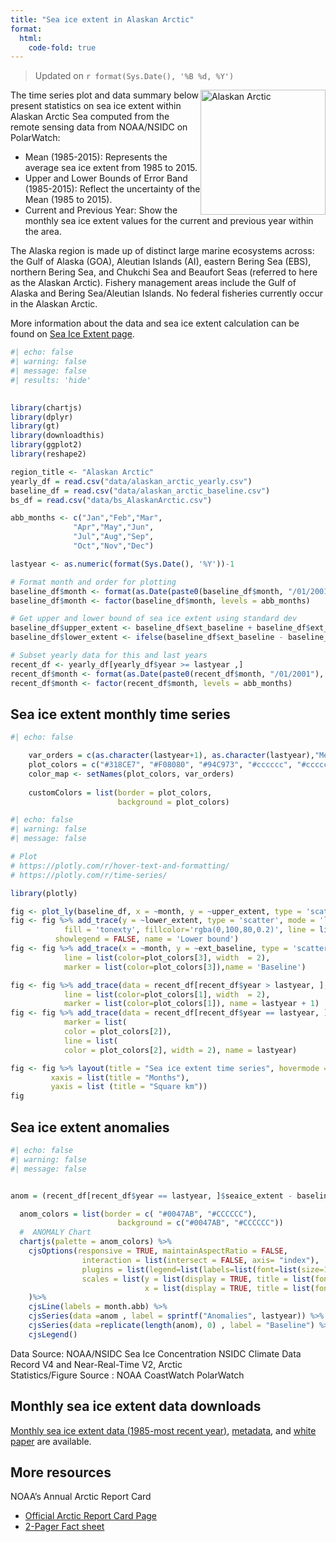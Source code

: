 ```yaml
---
title: "Sea ice extent in Alaskan Arctic"
format: 
  html:
    code-fold: true
---
```



> Updated on `r format(Sys.Date(), '%B %d, %Y')`

<img src="img/arctic.png" alt="Alaskan Arctic" style="float: right; width: 200px;"/>


The time series plot and data summary below present statistics on sea ice extent within Alaskan Arctic Sea
computed from the remote sensing data from NOAA/NSIDC on PolarWatch:

* Mean (1985-2015): Represents the average sea ice extent from 1985 to 2015.
* Upper and Lower Bounds of Error Band (1985-2015): Reflect the uncertainty of the Mean (1985 to 2015).
* Current and Previous Year: Show the monthly sea ice extent values for the current and previous year within the area.

The Alaska region is made up of distinct large marine ecosystems across: the Gulf of Alaska (GOA), Aleutian Islands (AI), eastern Bering Sea (EBS), northern Bering Sea, and Chukchi Sea and Beaufort Seas (referred to here as the Alaskan Arctic). Fishery management areas include the Gulf of Alaska and Bering Sea/Aleutian Islands. No federal fisheries currently occur in the Alaskan Arctic.

More information about the data and sea ice extent calculation can be found on [Sea Ice Extent page](extent.html).





```r
#| echo: false
#| warning: false
#| message: false
#| results: 'hide'

 
library(chartjs)
library(dplyr)
library(gt)
library(downloadthis)
library(ggplot2)
library(reshape2)

region_title <- "Alaskan Arctic"
yearly_df = read.csv("data/alaskan_arctic_yearly.csv")
baseline_df = read.csv("data/alaskan_arctic_baseline.csv")
bs_df = read.csv("data/bs_AlaskanArctic.csv")

abb_months <- c("Jan","Feb","Mar",
              "Apr","May","Jun",
              "Jul","Aug","Sep",
              "Oct","Nov","Dec")

lastyear <- as.numeric(format(Sys.Date(), '%Y'))-1

# Format month and order for plotting
baseline_df$month <- format(as.Date(paste0(baseline_df$month, "/01/2001"), "%m/%d/%Y"), "%b")
baseline_df$month <- factor(baseline_df$month, levels = abb_months)

# Get upper and lower bound of sea ice extent using standard dev
baseline_df$upper_extent <- baseline_df$ext_baseline + baseline_df$ext_std
baseline_df$lower_extent <- ifelse(baseline_df$ext_baseline - baseline_df$ext_std >= 0, baseline_df$ext_baseline - baseline_df$ext_std, 0)

# Subset yearly data for this and last years 
recent_df <- yearly_df[yearly_df$year >= lastyear ,]
recent_df$month <- format(as.Date(paste0(recent_df$month, "/01/2001"), "%m/%d/%Y"), "%b")
recent_df$month <- factor(recent_df$month, levels = abb_months)

```



## Sea ice extent monthly time series
```r
#| echo: false

    var_orders = c(as.character(lastyear+1), as.character(lastyear),"Mean (1985-2015)", "1985-2022")
    plot_colors = c("#318CE7", "#F08080", "#94C973", "#cccccc", "#cccccc", "#cccccc")
    color_map <- setNames(plot_colors, var_orders)
 
    customColors = list(border = plot_colors,
                        background = plot_colors)


```

 
```r
#| echo: false
#| warning: false
#| message: false

# Plot
# https://plotly.com/r/hover-text-and-formatting/
# https://plotly.com/r/time-series/

library(plotly)

fig <- plot_ly(baseline_df, x = ~month, y = ~upper_extent, type = 'scatter', mode = 'lines',line = list(color = 'transparent'),showlegend = FALSE, name = 'Upper bound') 
fig <- fig %>% add_trace(y = ~lower_extent, type = 'scatter', mode = 'lines',
            fill = 'tonexty', fillcolor='rgba(0,100,80,0.2)', line = list(color = 'transparent'),
          showlegend = FALSE, name = 'Lower bound') 
fig <- fig %>% add_trace(x = ~month, y = ~ext_baseline, type = 'scatter', mode = 'lines+markers',
            line = list(color=plot_colors[3], width  = 2),
            marker = list(color=plot_colors[3]),name = 'Baseline')    

fig <- fig %>% add_trace(data = recent_df[recent_df$year > lastyear, ], x = ~month, y = ~seaice_extent, type = 'scatter', mode = 'lines+markers',
            line = list(color=plot_colors[1], width  = 2),
            marker = list(color=plot_colors[1]), name = lastyear + 1) 
fig <- fig %>% add_trace(data = recent_df[recent_df$year == lastyear, ], x = ~month, y = ~seaice_extent, type = 'scatter', mode = 'lines+markers',
            marker = list(
            color = plot_colors[2]),
            line = list(
            color = plot_colors[2], width = 2), name = lastyear) 

fig <- fig %>% layout(title = "Sea ice extent time series", hovermode = "x unified", showlegend=TRUE,
         xaxis = list(title = "Months"),
         yaxis = list (title = "Square km"))
fig
```


## Sea ice extent anomalies

```r
#| echo: false
#| warning: false
#| message: false


anom = (recent_df[recent_df$year == lastyear, ]$seaice_extent - baseline_df$ext_baseline)

  anom_colors = list(border = c( "#0047AB", "#CCCCCC"),
                        background = c("#0047AB", "#CCCCCC"))
  #  ANOMALY Chart
  chartjs(palette = anom_colors) %>%
    cjsOptions(responsive = TRUE, maintainAspectRatio = FALSE,
                interaction = list(intersect = FALSE, axis= "index"),
                plugins = list(legend=list(labels=list(font=list(size=15))),title = list(font=list(size=15),display = TRUE, text = sprintf("Y%4d Sea Ice Extent Anomalies : %s", lastyear, region_title))),
                scales = list(y = list(display = TRUE, title = list(font=list(size=15),display = TRUE, text = 'Million square km')),
                              x = list(display = TRUE, title = list(font=list(size=15),display = TRUE, text = 'Month')))
    )%>%
    cjsLine(labels = month.abb) %>%
    cjsSeries(data =anom , label = sprintf("Anomalies", lastyear)) %>%
    cjsSeries(data =replicate(length(anom), 0) , label = "Baseline") %>%
    cjsLegend()

```
Data Source: NOAA/NSIDC Sea Ice Concentration NSIDC Climate Data Record V4 and Near-Real-Time V2, Arctic <br/>
Statistics/Figure Source : NOAA CoastWatch PolarWatch 

## Monthly sea ice extent data downloads

[Monthly sea ice extent data (1985-most recent year)](data/alaskan_arctic_yearly.csv), [metadata](), and [white paper](whitepaper.html) are available.

## More resources

NOAA's Annual Arctic Report Card

  * [Official Arctic Report Card Page](https://arctic.noaa.gov/report-card/report-card-2023/videos-and-animations-2023/)
  * [2-Pager Fact sheet](https://docs.google.com/presentation/d/1TaKzJqPx-OeYcCZZLVqcPx0n4ilq7NKBaG1Qfwp-anE/edit#slide=id.g192e9543f73_0_16)
